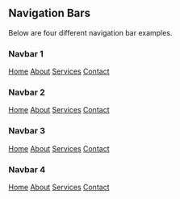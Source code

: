 
<Meta title='Navigation Bars' component={Tablr} />

## Navigation Bars

Below are four different navigation bar examples.

### Navbar 1

<Canvas>
  <Story name='Navbar 1'>
    <div style={{ padding: '20px', backgroundColor: '#f0f0f0' }}>
      <nav style={{
        display: 'flex',
        justifyContent: 'center',
        backgroundColor: '#333',
        padding: '10px'
      }}>
        <a href="#home" style={{ color: 'white', padding: '14px 20px', textDecoration: 'none' }}>Home</a>
        <a href="#about" style={{ color: 'white', padding: '14px 20px', textDecoration: 'none' }}>About</a>
        <a href="#services" style={{ color: 'white', padding: '14px 20px', textDecoration: 'none' }}>Services</a>
        <a href="#contact" style={{ color: 'white', padding: '14px 20px', textDecoration: 'none' }}>Contact</a>
      </nav>
    </div>
  </Story>
</Canvas>

### Navbar 2

<Canvas>
  <Story name='Navbar 2'>
    <div style={{ padding: '20px', backgroundColor: '#f0f0f0' }}>
      <nav style={{
        display: 'flex',
        justifyContent: 'space-between',
        backgroundColor: '#282c34',
        padding: '10px'
      }}>
        <a href="#home" style={{ color: 'white', padding: '10px', textDecoration: 'none' }}>Home</a>
        <a href="#about" style={{ color: 'white', padding: '10px', textDecoration: 'none' }}>About</a>
        <a href="#services" style={{ color: 'white', padding: '10px', textDecoration: 'none' }}>Services</a>
        <a href="#contact" style={{ color: 'white', padding: '10px', textDecoration: 'none' }}>Contact</a>
      </nav>
    </div>
  </Story>
</Canvas>

### Navbar 3

<Canvas>
  <Story name='Navbar 3'>
    <div style={{ padding: '20px', backgroundColor: '#e0e0e0' }}>
      <nav style={{
        display: 'flex',
        justifyContent: 'flex-end',
        backgroundColor: '#444',
        padding: '10px'
      }}>
        <a href="#home" style={{ color: 'white', padding: '10px', textDecoration: 'none' }}>Home</a>
        <a href="#about" style={{ color: 'white', padding: '10px', textDecoration: 'none' }}>About</a>
        <a href="#services" style={{ color: 'white', padding: '10px', textDecoration: 'none' }}>Services</a>
        <a href="#contact" style={{ color: 'white', padding: '10px', textDecoration: 'none' }}>Contact</a>
      </nav>
    </div>
  </Story>
</Canvas>

### Navbar 4

<Canvas>
  <Story name='Navbar 4'>
    <div style={{ padding: '20px', backgroundColor: '#d0d0d0' }}>
      <nav style={{
        display: 'flex',
        justifyContent: 'center',
        backgroundColor: '#555',
        padding: '10px'
      }}>
        <a href="#home" style={{ color: 'white', padding: '12px', textDecoration: 'none' }}>Home</a>
        <a href="#about" style={{ color: 'white', padding: '12px', textDecoration: 'none' }}>About</a>
        <a href="#services" style={{ color: 'white', padding: '12px', textDecoration: 'none' }}>Services</a>
        <a href="#contact" style={{ color: 'white', padding: '12px', textDecoration: 'none' }}>Contact</a>
      </nav>
    </div>
  </Story>
</Canvas>
